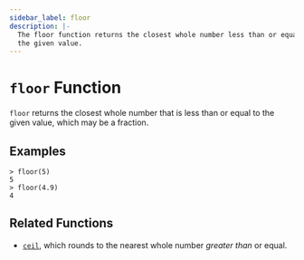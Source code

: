 ```yaml
---
sidebar_label: floor
description: |-
  The floor function returns the closest whole number less than or equal to
  the given value.
---
```


# `floor` Function

`floor` returns the closest whole number that is less than or equal to the
given value, which may be a fraction.

## Examples

```
> floor(5)
5
> floor(4.9)
4
```

## Related Functions

* [`ceil`](../../language/functions/ceil.mdx), which rounds to the nearest whole number _greater than_
  or equal.
